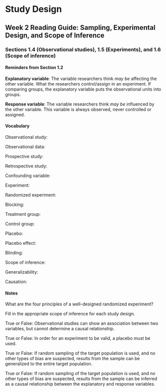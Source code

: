 # Study Design

## Week 2 Reading Guide: Sampling, Experimental Design, and Scope of Inference

### Sections 1.4 (Observational studies), 1.5 (Experiments), and 1.6 (Scope of inference) {-}

\setstretch{1}

<!-- **Videos**   -->

<!-- * 1.4to1.6 -->

\setstretch{1.25}

#### Reminders from Section 1.2 {-}

**Explanatory variable**: The variable researchers think _may be_ affecting the other variable.  What the researchers control/assign in an experiment.  If comparing groups, the explanatory variable puts the observational units into groups.

**Response variable**: The variable researchers think _may be_ influenced by the other variable.  This variable is always observed, never controlled or assigned.

#### Vocabulary {-}

Observational study:
\rgs

\rgi Observational data:
\rgs

\rgi Prospective study:
\rgs

\rgi Retrospective study:
\rgs

Confounding variable:
\rgs

Experiment:
\rgs

\rgi Randomized experiment:
\rgs

\rgi Blocking:
\rgs

\rgi Treatment group:
\rgs

\rgi Control group:
\rgs

\rgi Placebo:
\rgs

\rgi Placebo effect:
\rgs

\rgi Blinding:
\rgs

Scope of inference:
\rgs

Generalizability:
\rgs

Causation:
\rgs

#### Notes {-}

What are the four principles of a well-designed randomized experiment?  
\rgs
\rgs
\rgs

Fill in the appropriate scope of inference for each study design.
\begin{center}
\begin{tabular}{|p{2in}|p{2in}|p{2in}|}
\hline
 & \multicolumn{2}{|c|}{\textbf{Study Type}} \\ \hline
 \textbf{Selection of Cases} & Randomized experiment & Observational study \\ \hline
 Random sample && \\ 
 (and no other sampling bias) & & \\ 
  & & \\
   & & \\ \hline
   Non-random sample && \\ 
   (or other sampling bias) & & \\ 
  & & \\
   & & \\ \hline
\end{tabular}
\end{center}

\rgs

True or False: Observational studies can show an association between two variables, but cannot determine a causal relationship.
	
True or False: In order for an experiment to be valid, a placebo must be used.

True or False: If random sampling of the target population is used, and no other types of bias are suspected, results from the sample can be generalized to the entire target population.

True or False: If random sampling of the target population is used, and no other types of bias are suspected, results from the sample can be inferred as a causal relationship between the explanatory and response variables.

\newpage
